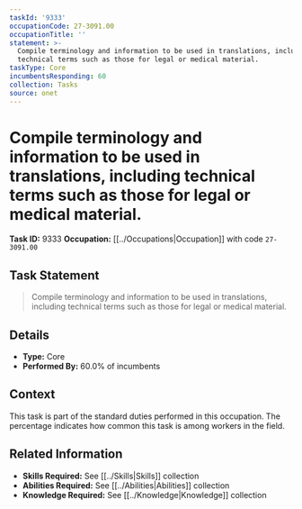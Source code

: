 ```yaml
---
taskId: '9333'
occupationCode: 27-3091.00
occupationTitle: ''
statement: >-
  Compile terminology and information to be used in translations, including
  technical terms such as those for legal or medical material.
taskType: Core
incumbentsResponding: 60
collection: Tasks
source: onet
---
```

# Compile terminology and information to be used in translations, including technical terms such as those for legal or medical material.

**Task ID:** 9333
**Occupation:** [[../Occupations|Occupation]] with code `27-3091.00`

## Task Statement

> Compile terminology and information to be used in translations, including technical terms such as those for legal or medical material.

## Details

- **Type:** Core
- **Performed By:** 60.0% of incumbents

## Context

This task is part of the standard duties performed in this occupation. The percentage indicates how common this task is among workers in the field.

## Related Information

- **Skills Required:** See [[../Skills|Skills]] collection
- **Abilities Required:** See [[../Abilities|Abilities]] collection
- **Knowledge Required:** See [[../Knowledge|Knowledge]] collection
